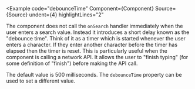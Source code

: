 
<Example
  code="debounceTime"
  Component={Component}
  Source={Source}
  undent={4}
  highlightLines="2"
>
  The component does not call the `onSearch` handler immediately when the
  user enters a search value.  Instead it introduces a short delay known
  as the "debounce time".  Think of it as a timer which is started whenever
  the user enters a character.  If they enter another character before the
  timer has elapsed then the timer is reset.  This is particularly useful when
  the component is calling a network API.  It allows the user to "finish
  typing" (for some definition of "finish") before making the API call.

  The default value is 500 milliseconds.  The `debounceTime` property can be
  used to set a different value.
</Example>
